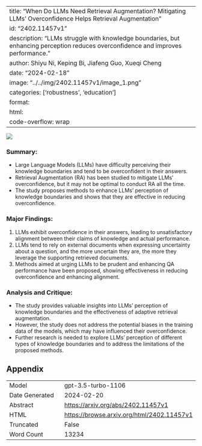 
---
title: "When Do LLMs Need Retrieval Augmentation? Mitigating LLMs' Overconfidence Helps Retrieval Augmentation"
id: "2402.11457v1"
description: "LLMs struggle with knowledge boundaries, but enhancing perception reduces overconfidence and improves performance."
author: Shiyu Ni, Keping Bi, Jiafeng Guo, Xueqi Cheng
date: "2024-02-18"
image: "../../img/2402.11457v1/image_1.png"
categories: ['robustness', 'education']
format:
  html:
    code-overflow: wrap
---

![](../../img/2402.11457v1/image_1.png)

### Summary:
- Large Language Models (LLMs) have difficulty perceiving their knowledge boundaries and tend to be overconfident in their answers.
- Retrieval Augmentation (RA) has been studied to mitigate LLMs' overconfidence, but it may not be optimal to conduct RA all the time.
- The study proposes methods to enhance LLMs' perception of knowledge boundaries and shows that they are effective in reducing overconfidence.

### Major Findings:
1. LLMs exhibit overconfidence in their answers, leading to unsatisfactory alignment between their claims of knowledge and actual performance.
2. LLMs tend to rely on external documents when expressing uncertainty about a question, and the more uncertain they are, the more they leverage the supporting retrieved documents.
3. Methods aimed at urging LLMs to be prudent and enhancing QA performance have been proposed, showing effectiveness in reducing overconfidence and enhancing alignment.

### Analysis and Critique:
- The study provides valuable insights into LLMs' perception of knowledge boundaries and the effectiveness of adaptive retrieval augmentation.
- However, the study does not address the potential biases in the training data of the models, which may have influenced their overconfidence.
- Further research is needed to explore LLMs' perception of different types of knowledge boundaries and to address the limitations of the proposed methods.

## Appendix

|          |          |
|----------|----------|
| Model     | gpt-3.5-turbo-1106       |
| Date Generated     | 2024-02-20       |
| Abstract | [https://arxiv.org/abs/2402.11457v1](https://arxiv.org/abs/2402.11457v1)        |
| HTML     | [https://browse.arxiv.org/html/2402.11457v1](https://browse.arxiv.org/html/2402.11457v1)       |
| Truncated       | False       |
| Word Count       | 13234       |